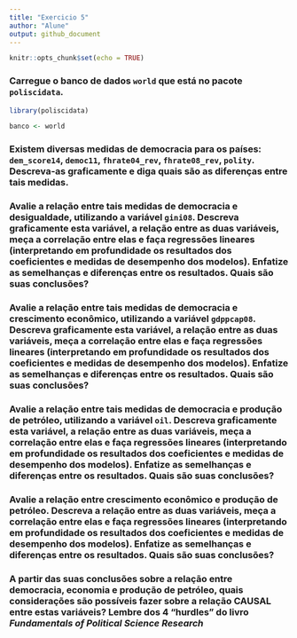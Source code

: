 ---
title: "Exercicio 5"
author: "Alune"
output: github_document
---

```{r setup, include=FALSE}
knitr::opts_chunk$set(echo = TRUE)
```

### Carregue o banco de dados `world` que está no pacote `poliscidata`.

```{r}
library(poliscidata)

banco <- world

```

### Existem diversas medidas de democracia para os países: `dem_score14`, `democ11`, `fhrate04_rev`, `fhrate08_rev`, `polity`. Descreva-as graficamente e diga quais são as diferenças entre tais medidas.


### Avalie a relação entre tais medidas de democracia e desigualdade, utilizando a variável `gini08`. Descreva graficamente esta variável, a relação entre as duas variáveis, meça a correlação entre elas e faça regressões lineares (interpretando em profundidade os resultados dos coeficientes e medidas de desempenho dos modelos). Enfatize as semelhanças e diferenças entre os resultados. Quais são suas conclusões?


### Avalie a relação entre tais medidas de democracia e crescimento econômico, utilizando a variável `gdppcap08`. Descreva graficamente esta variável, a relação entre as duas variáveis, meça a correlação entre elas e faça regressões lineares (interpretando em profundidade os resultados dos coeficientes e medidas de desempenho dos modelos). Enfatize as semelhanças e diferenças entre os resultados. Quais são suas conclusões?


### Avalie a relação entre tais medidas de democracia e produção de petróleo, utilizando a variável `oil`. Descreva graficamente esta variável, a relação entre as duas variáveis, meça a correlação entre elas e faça regressões lineares (interpretando em profundidade os resultados dos coeficientes e medidas de desempenho dos modelos). Enfatize as semelhanças e diferenças entre os resultados. Quais são suas conclusões?


### Avalie a relação entre crescimento econômico e produção de petróleo. Descreva a relação entre as duas variáveis, meça a correlação entre elas e faça regressões lineares (interpretando em profundidade os resultados dos coeficientes e medidas de desempenho dos modelos). Enfatize as semelhanças e diferenças entre os resultados. Quais são suas conclusões?


### A partir das suas conclusões sobre a relação entre democracia, economia e produção de petróleo, quais considerações são possíveis fazer sobre a relação CAUSAL entre estas variáveis? Lembre dos 4 "hurdles" do livro *Fundamentals of Political Science Research*